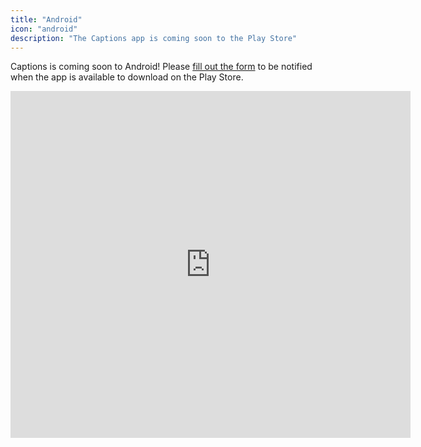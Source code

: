 ```yaml
---
title: "Android"
icon: "android"
description: "The Captions app is coming soon to the Play Store"
---
```


Captions is coming soon to Android! Please [fill out the form](https://forms.gle/3pZnRHdvsM3AFpzY8) to be notified when the app is available to download on the Play Store.
<iframe src="https://docs.google.com/forms/d/e/1FAIpQLSeyqy4WhfAYvQzGGE3SExofy_B_Ng1c2knUx1DQH1NIUbjaPA/viewform?embedded=true" width="640" height="555" frameborder="0" marginheight="0" marginwidth="0">Loading…</iframe>
    